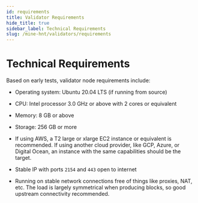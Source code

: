 ```yaml
---
id: requirements
title: Validator Requirements
hide_title: true
sidebar_label: Technical Requirements
slug: /mine-hnt/validators/requirements
---
```



# Technical Requirements

Based on early tests, validator node requirements include:
* Operating system: Ubuntu 20.04 LTS (if running from source)
* CPU: Intel processor 3.0 GHz or above with 2 cores or equivalent
* Memory: 8 GB or above
* Storage: 256 GB or more 

* If using AWS, a T2 large or xlarge EC2 instance or equivalent is recommended. If using another cloud provider, like GCP, Azure, or Digital Ocean, an instance with the same capabilities should be the target.

* Stable IP with ports `2154` and `443` open to internet

* Running on stable network connections free of things like proxies, NAT, etc. The load is largely symmetrical when producing blocks, so good upstream connectivity recommended.
